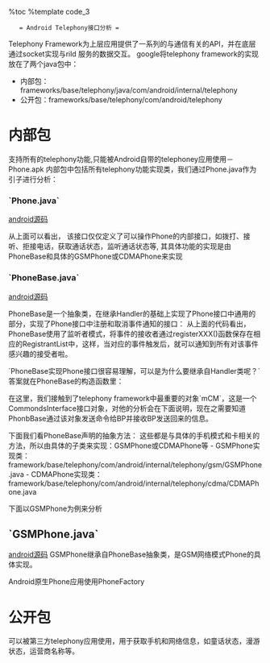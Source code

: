 %toc
%template code_3

    = Android Telephony接口分析 =

Telephony Framework为上层应用提供了一系列的与通信有关的API，并在底层通过socket实现与rild 服务的数据交互。
google将telephony framework的实现放在了两个java包中：
* 内部包：frameworks/base/telephony/java/com/android/internal/telephony 
* 公开包：frameworks/base/telephony/com/android/telephony

= 内部包 =
支持所有的telephony功能,只能被Android自带的telephoney应用使用－Phone.apk
内部包中包括所有telephony功能实现类，我们通过Phone.java作为引子进行分析：

=== `Phone.java` === 
[[http://www.oschina.net/code/explore/android-4.0.1/telephony/java/com/android/internal/telephony/Phone.java|android源码]]

{{{class="brush: java"
public interface Phhone{
    ......
    //定义手机状态
    enum State{
        IDLE, RINGING, OFFHOOK;    
    }
    //定义数据业务状态
    enum DataState {
        CONNECTED, CONNECTING, DISCONNECTED, SUSPENDED;
    };
    ......
    //获取Phone的字符串表示，如: GSMPhone，CDMAPhone 
    String getPhoneName();
    //获取Phone的类型，如：PHONE_TYPE_GSM, PHONE_TYPE_CDMA
    int getPhoneType();
    //获取信号强度 
    SignalStrength getSignalStrength();
    
    //注册通话状态改变通知
    void registerForPreciseCallStateChanged(Handler h, int what, Object obj);
    //取消注册   
    void unregisterForPreciseCallStateChanged(Handler h);
    ......
    //拨打电话
    Connection dial(String dialString) throws CallStateException;
    ......
}    
}}}
从上面可以看出， 该接口仅仅定义了可以操作Phone的内部接口，如拨打、接听、拒接电话，获取通话状态，监听通话状态等, 其具体功能的实现是由PhoneBase和具体的GSMPhone或CDMAPhone来实现

=== `PhoneBase.java` ===
[[http://www.oschina.net/code/explore/android-4.0.1/telephony/java/com/android/internal/telephony/PhoneBase.java|android源码]]

PhoneBase是一个抽象类，在继承Handler的基础上实现了Phone接口中通用的部分，实现了Phone接口中注册和取消事件通知的接口：
{{{class="brush: java"
public abstract class PhoneBase extends Handler implements Phone {
    ......
    //声明一个列表，用于保存来电铃声通知的侦听者
    protected final RegistrantList mIncomingRingRegistrants
            = new RegistrantList();
    ......

    protected PhoneNotifier mNotifier;
    protected CommondsInterface ci;
    ......
    //注册来电铃声的事件通知
    public void registerForIncomingRing(
            Handler h, int what, Object obj) {
        checkCorrectThread(h);

        mIncomingRingRegistrants.addUnique(h, what, obj);
    }
}
}}}
从上面的代码看出，PhoneBase使用了监听者模式，将事件的接收者通过registerXXX()函数保存在相应的RegistrantList中，这样，当对应的事件触发后，就可以通知到所有对该事件感兴趣的接受者啦。

`PhoneBase实现Phone接口很容易理解，可以是为什么要继承自Handler类呢？`
答案就在PhoneBase的构造函数里：
{{{class="brush: java"

    protected PhoneBase(PhoneNotifier notifier, Context context, CommandsInterface ci,
            boolean unitTestMode) {
        this.mNotifier = notifier;
        this.mContext = context;
        mLooper = Looper.myLooper();
        mCM = ci;

        ......
        /*
        *答案在这里：PhoneBase通过mCM将自己注册为来电铃音事件的唯一接收者
        */
        mCM.setOnCallRing(this, EVENT_CALL_RING, null);

        // Initialize device storage and outgoing SMS usage monitors for SMSDispatchers.
        mSmsStorageMonitor = new SmsStorageMonitor(this);
        mSmsUsageMonitor = new SmsUsageMonitor(context.getContentResolver());
    }
    //对应的handleMessage 
    @Override
    public void handleMessage(Message msg) {
        AsyncResult ar;

        switch(msg.what) {
            case EVENT_CALL_RING:
                //处理来电铃音事件
                ar = (AsyncResult)msg.obj;
                if (ar.exception == null) {
                    Phone.State state = getState();
                    //部分RIL不会多次发送来电事件，此时强制发送该事件，简化处理情况
                    if ((!mDoesRilSendMultipleCallRing)
                            && ((state == Phone.State.RINGING) || (state == Phone.State.IDLE))) {
                        mCallRingContinueToken += 1;
                        sendIncomingCallRingNotification(mCallRingContinueToken);
                    } else {
                        notifyIncomingRing(); //PhoneBase在这里通知其他侦听者有来电铃音
                    }
                }
                break;
            
            //再次发送来电铃音时间
            case EVENT_CALL_RING_CONTINUE:
                Log.d(LOG_TAG, "Event EVENT_CALL_RING_CONTINUE Received stat=" + getState());
                if (getState() == Phone.State.RINGING) {
                    sendIncomingCallRingNotification(msg.arg1);
                }
                break;

            default:
                throw new RuntimeException("unexpected event not handled");
        }
    }
    ......

    //通知其他对来电铃音感兴趣的接收者
    private void notifyIncomingRing() {
        if (!mIsVoiceCapable)
            return;
        AsyncResult ar = new AsyncResult(null, this, null);
        //使用RegistrantList列表通知注册的接受者
        mIncomingRingRegistrants.notifyRegistrants(ar);
    }
}}}

在这里，我们接触到了telephony framework中最重要的对象`mCM`，这是一个CommondsInterface接口对象，对他的分析会在下面说明，现在之需要知道PhonbBase通过该对象发送命令给BP并接收BP发送回来的信息。

下面我们看PhoneBase声明的抽象方法：
{{{class="brush: java"
    ......
    //获取手机的状态
    public abstract Phone.State getState();
    //获取SIM/UIM卡中文件handler 
    public abstract IccFileHandler getIccFileHandler();
    //获取Phone名称的字符串表示
    public abstract String getPhoneName();
    //获取Phone的类型
    public abstract int getPhoneType();
    ......
}}}
这些都是与具体的手机模式和卡相关的方法，所以由具体的子类来实现：GSMPhone或CDMAPhone等
- GSMPhone实现类：framework/base/telephony/com/android/internal/telephony/gsm/GSMPhone.java
- CDMAPhone实现类：framework/base/telephony/com/android/internal/telephony/cdma/CDMAPhone.java

下面以GSMPhone为例来分析
== `GSMPhone.java` ==
[[http://www.oschina.net/code/explore/android-4.0.1/telephony/java/com/android/internal/telephony/gsm/GSMPhone.java|android源码]]
GSMPhone继承自PhoneBase抽象类，是GSM网络模式Phone的具体实现。



Android原生Phone应用使用PhoneFactory
= 公开包 =
可以被第三方telephony应用使用，用于获取手机和网络信息，如童话状态，漫游状态，运营商名称等。
